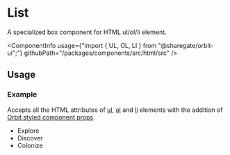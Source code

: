 
<Meta
    title="Html elements/List"
    id="html-list"
/>

# List

<Tagline>A specialized <Link href="?path=/docs/box--default-story">box</Link> component for HTML ul/ol/li element.</Tagline>

<ComponentInfo
    usage={"import { UL, OL, LI } from \"@sharegate/orbit-ui\";"}
    githubPath="/packages/components/src/html/src"
/>

## Usage

### Example

Accepts all the HTML attributes of [ul](https://developer.mozilla.org/en-US/docs/Web/HTML/Element/ul), [ol](https://developer.mozilla.org/en-US/docs/Web/HTML/Element/ol) and [li](https://developer.mozilla.org/en-US/docs/Web/HTML/Element/li) elements with the addition of [Orbit styled component props](?path=/docs/styling--page).

<Preview>
    <Story name="example">
        <UL color="alias-tertiary">
            <LI>Explore</LI>
            <LI>Discover</LI>
            <LI color="accent-6">Colonize</LI>
        </UL>
    </Story>
</Preview>
